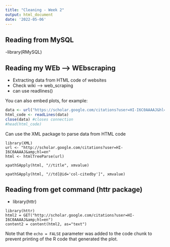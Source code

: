 ```yaml
---
title: "Cleaning - Week 2"
output: html_document
date: '2022-05-06'
---
```


## Reading from MySQL
-library(RMySQL)


## Reading my WEb --> WEbscraping
- Extracting data from HTML code of websites
- Check wiki --> web_scraping
- can use readlines()

You can also embed plots, for example:

```r
data <- url("https://scholar.google.com/citations?user=HI-I6C0AAAAJ&hl=en") #opens conection
html_code <- readLines(data)
close(data) #closes connection
#head(html_code)
```
Can use the XML package to parse data from HTML code
```parsing
library(XML)
url <- "http://scholar.google.com/citations?user=HI-I6C0AAAAJ&amp;hl=en"
html <- htmlTreeParse(url)

xpathSApply(html, "//title", xmvalue)

xpathSApply(html, "//td[@id='col-citedby']", xmvalue)
```
## Reading from get command (httr package)
- library(httr)

``` httr
library(httr)
html2 = GET("http://scholar.google.com/citations?user=HI-I6C0AAAAJ&amp;hl=en")
content2 = content(html2, as="text")

```


Note that the `echo = FALSE` parameter was added to the code chunk to prevent printing of the R code that generated the plot.
